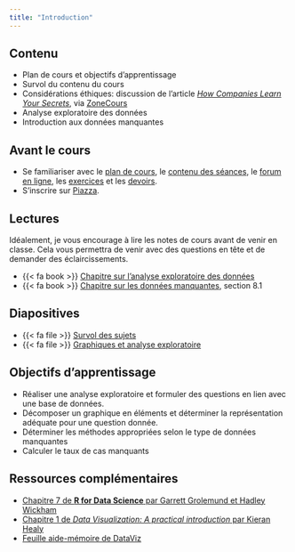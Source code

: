 ```yaml
---
title: "Introduction"
---
```


## Contenu

- Plan de cours et objectifs d'apprentissage
- Survol du contenu du cours
- Considérations éthiques: discussion de l'article [*How Companies Learn Your Secrets*](https://www.nytimes.com/2012/02/19/magazine/shopping-habits.html), via [ZoneCours](https://zonecours2.hec.ca/access/content/group/MATH60602.A2022/NYT_How_companies_learn_your_secrets.pdf)
- Analyse exploratoire des données
- Introduction aux données manquantes

## Avant le cours

- Se familiariser avec le [plan de cours](/syllabus), le [contenu des séances](/contenu/), le [forum en ligne](https://piazza.com/hec.ca/fall2023/math60602/home), les [exercices](/exercices) et les [devoirs](/evaluations/).
- S'inscrire sur [Piazza](http://piazza.com/hec.ca/fall2023/math60602).


## Lectures

:::{.callout-warning}
Idéalement, je vous encourage à lire les notes de cours avant de venir en classe. Cela vous permettra de venir avec des questions en tête et de demander des éclaircissements.
:::

- {{< fa book >}} [Chapitre sur l'analyse exploratoire des données](https://lbelzile.github.io/math60602/analyseexploratoire.html)
- {{< fa book >}} [Chapitre sur les données manquantes](https://lbelzile.github.io/math60602/donneesmanquantes.html), section 8.1

## Diapositives 


- {{< fa file >}} [Survol des sujets](/diapos/MATH60602-diapos0.pdf)
- {{< fa file >}} [Graphiques et analyse exploratoire](/diapos/MATH60602-diapos1.pdf)

<!--
## Activités

**[Atelier de visualisation](/files/graphiques.zip)**: vous devrez analyser des graphiques en équipes et donner une appréciation d'ensemble de l'efficacité du graphique pour transmettre une histoire en plus d'identifier les informations suivantes:

- les variables
- la dimension à laquelle elles sont affectées (axes des abscisse, axe des ordonnées, couleur, forme, taille, etc.)
- le type de représentation (diagramme en bâton, nuage de point, en violon, etc.)
- les forces et faiblesses des représentations graphiques (absence de légende, problème de lisibilité, etc.)

-->


## Objectifs d'apprentissage

- Réaliser une analyse exploratoire et formuler des questions en lien avec une base de données.
- Décomposer un graphique en éléments et déterminer la représentation adéquate pour une question donnée.
- Déterminer les méthodes appropriées selon le type de données manquantes
- Calculer le taux de cas manquants


## Ressources complémentaires

- [Chapitre 7 de **R for Data Science** par Garrett Grolemund et Hadley Wickham](https://r4ds.had.co.nz/exploratory-data-analysis.html)
- [Chapitre 1 de *Data Visualization: A practical introduction* par Kieran Healy](https://socviz.co/lookatdata.html#lookatdata)
- [Feuille aide-mémoire de DataViz](https://policyviz.com/2018/08/07/dataviz-cheatsheet/)

